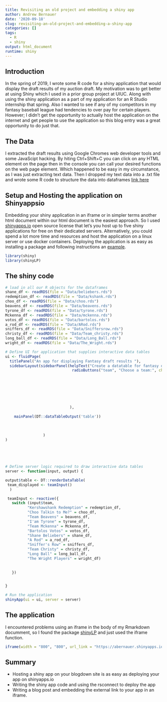 ```yaml
---
title: Revisiting an old project and embedding a shiny app
author: Andrew Bernauer
date: '2020-09-18'
slug: revisiting-an-old-project-and-embedding-a-shiny-app
categories: []
tags:
  - R
  - shiny
output: html_document
runtime: shiny
---
```


## Introduction 

In the spring of 2019, I wrote some R code for a shiny application that would display the draft results of my auction draft. My motivation was to get better at using Shiny which I used in a prior group project at UIUC.
Along with using the shiny application as a part of my application for an R Studio internship that spring. Also I wanted to see if any of my competitors in my fantasy baseball league had tendencies to over pay for certain players. 
However; I didn't get the opportunity to actually host the application on the internet and get people to use the application so this blog entry was a great opportunity to do just that.


## The Data 

I extracted the draft results using Google Chromes web developer tools and some JavaScipt hacking. By hiting Ctrl+Shift+C you can click on any HTML element on the page then in the console you can call your desired functions on the web page element. Which happened to be easy in my circumstance, as I was just extracting text data. Then I dropped my text data into a .txt file and wrote some R code to structure the data into dataframes [link here](https://github.com/abernauer/Shiny_Fantasy_App/blob/alpha/Data/Data_processing.Rmd)



## Setup and Hosting the application on Shinyappsio

Embedding your shiny application in an iframe or in simpler terms another html document within our html document is the easiest approach. So I used [shinyapps.io](https://www.shinyapps.io/) open source license that let's you host up to five shiny applications for free on their dedicated servers. Alternatively, you could spend a lot more time and resources and host the application on a linux server or use docker containers. Deploying the application is as easy as installing a package and following instructions an [example](https://shiny.rstudio.com/articles/shinyapps.html). 



```r
library(shiny)
library(shinyLP)
```




## The shiny code 



```r
# load in all our R objects for the dataframes
shane_df <- readRDS(file = "Data/beliebers.rds")
redemption_df <- readRDS(file = "Data/kshank.rds")
choo_df <- readRDS(file = "Data/choo.rds")
beavens_df <- readRDS(file = "Data/beavens.rds")
tyrone_df <- readRDS(file = "Data/tyrone.rds")
Mckenna_df <- readRDS(file = "Data/mckenna.rds")
votos_df <- readRDS(file = "Data/bartolos.rds")
a_rod_df <- readRDS(file = "Data/ARod.rds")
sniffers_df <- readRDS(file = "Data/Sniffersrow.rds")
christy_df <- readRDS(file = "Data/Team_christy.rds")
long_ball_df <- readRDS(file = "Data/Long_Ball.rds")
wright_df <- readRDS(file = "Data/The_Wright.rds")

# Define UI for application that supplies interactive data tables
ui <- fluidPage( 
  titlePanel("An app for displaying Fantasy draft results "),
  sidebarLayout(sidebarPanel(helpText("Create a datatable for fantasy draft results based on team. Note that the dashboard only permits one table at a time"),
                              radioButtons("team", "Choose a team:", choices = c("Kershawshank Redemption", "Choo Talkin to Me?", "Team Beavens", "I'am Tyrone",
                                                                                       "Team Mckenna", "Bartolos Votos", "Shane Beliebers", "A Rod", "Sniffer's Row", "Team Christy", "Long Ball", "The Wright Players"), selected = "Shane Beliebers")
                              
                              
                
                
                
                
                             ),
                 
    mainPanel(DT::dataTableOutput('table'))
                  
                 
                 
                 )
)
   
 



# Define server logic required to draw interactive data tables
server <- function(input, output) {

output$table <- DT::renderDataTable(
 team_displayed <- teamInput()
  )

 teamInput <- reactive({
   switch (input$team,
          "Kershawshank Redemption" = redemption_df,
          "Choo Talkin to Me?" = choo_df,
          "Team Beavens" = beavens_df,
          "I'am Tyrone" = tyrone_df, 
          "Team Mckenna" = Mckenna_df,
          "Bartolos Votos" = votos_df,
          "Shane Beliebers" = shane_df, 
          "A Rod" = a_rod_df, 
          "Sniffer's Row" = sniffers_df, 
          "Team Christy" = christy_df, 
          "Long Ball" = long_ball_df, 
          "The Wright Players" = wright_df)
 
   
   })
   

}

# Run the application 
shinyApp(ui = ui, server = server)
```



## The application

I encountered problems using an iframe in the body of my Rmarkdown documment, so I found the package [shinyLP](https://cran.r-project.org/web/packages/shinyLP/index.html) and just used the iframe function.



```r
iframe(width = "800", "800", url_link = "https://abernauer.shinyapps.io/shiny_fantasy_app/")
```



## Summary 

* Hosting a shiny app on your blogdown site is as easy as deploying your app on shinyapps.io
* Writing the shiny app code and using the rsconnect to deploy the app
* Writing a blog post and embedding the external link to your app in an iframe.
